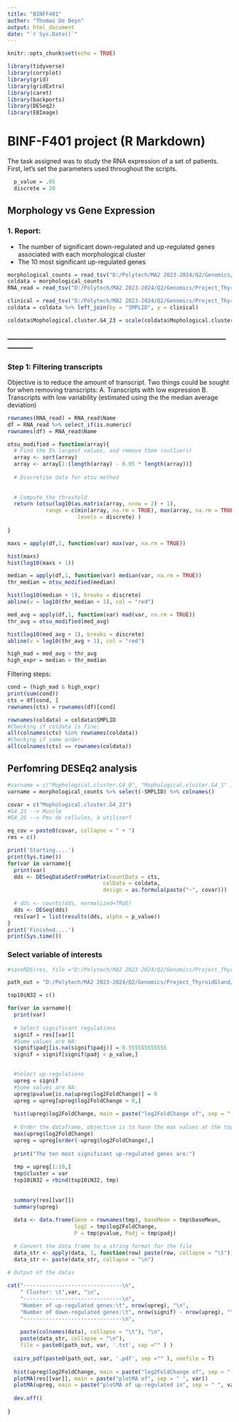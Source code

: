 ```yaml
---
title: "BINFF401"
author: "Thomas De Deyn"
output: html_document
date: "`r Sys.Date()`"
---
```


```r
knitr::opts_chunk$set(echo = TRUE)
```

```r
library(tidyverse)
library(corrplot)
library(grid)
library(gridExtra)
library(caret)
library(backports)
library(DESeq2)
library(EBImage)

```

# BINF-F401 project (R Markdown)

The task assigned was to study the RNA expression of a set of patients. First, let's set the parameters used throughout the scripts.

```r
  p_value = .05
  discrete = 20
```

## Morphology vs Gene Expression

### 1. Report:

-   The number of significant down-regulated and up-regulated genes associated with each morphological cluster
-   The 10 most significant up-regulated genes

```r
morphological_counts = read_tsv("D:/Polytech/MA2 2023-2024/Q2/Genomics/Project_ThyroidGland/Data_ThyroidGland/OG/morphological_counts_lunit_dino.tsv")
coldata = morphological_counts
RNA_read = read_tsv("D:/Polytech/MA2 2023-2024/Q2/Genomics/Project_ThyroidGland/Data_ThyroidGland/OG/RNA_read_counts.tsv")

clinical = read_tsv("D:/Polytech/MA2 2023-2024/Q2/Genomics/Project_ThyroidGland/Data_ThyroidGland/OG/clinical_data.tsv")
coldata = coldata %>% left_join(by = "SMPLID", y = clinical)

coldata$Mophological.cluster.G4_23 = scale(coldata$Mophological.cluster.G4_23)[,1]

```

### -----------------------------------------------------------------------------------------------------

### Step 1: Filtering transcripts

Objective is to reduce the amount of transcript. Two things could be sought for when removing transcripts: A. Transcripts with low expression B. Transcripts with low variability (estimated using the the median average deviation)

```r

rownames(RNA_read) = RNA_read$Name 
df = RNA_read %>% select_if(is.numeric)
rownames(df) = RNA_read$Name 

otsu_modified = function(array){
  # Find the 5% largest values, and remove them (outliers)
  array <- sort(array)
  array <- array[1:(length(array) - 0.05 * length(array))]
  
  # Discretise data for otsu method
  
  
  # Compute the threshold
  return (otsu(log10(as.matrix(array, nrow = 2) + 1), 
            range = c(min(array, na.rm = TRUE), max(array, na.rm = TRUE)),
                      levels = discrete) )
  
}

```

```r

maxs = apply(df,1, function(var) max(var, na.rm = TRUE))

hist(maxs)
hist(log10(maxs + 1))


```

```r

median = apply(df,1, function(var) median(var, na.rm = TRUE))
thr_median = otsu_modified(median)

hist(log10(median + 1), breaks = discrete)
abline(v = log10(thr_median + 1), col = "red")
```

```r

med_avg = apply(df,1, function(var) mad(var, na.rm = TRUE))
thr_avg = otsu_modified(med_avg)

hist(log10(med_avg + 1), breaks = discrete) 
abline(v = log10(thr_avg + 1), col = "red")
```

```r

high_mad = med_avg > thr_avg
high_expr = median > thr_median 

```

Filtering steps:

```r

cond = (high_mad & high_expr)
print(sum(cond))
cts = df[cond, ]
rownames(cts) = rownames(df)[cond]

rownames(coldata) = coldata$SMPLID
#Checking if coldata is fine: 
all(colnames(cts) %in% rownames(coldata))
#Checking if same order: 
all(colnames(cts) == rownames(coldata))

```

## Perfomring DESEq2 analysis

```r

#varname = c("Mophological.cluster.G4_0", "Mophological.cluster.G4_1" )
varname = morphological_counts %>% select(-SMPLID) %>% colnames()

covar = c("Mophological.cluster.G4_23")
#G4_23 --> Muscle
#G4_26 --> Peu de cellules, à utiliser? 

eq_cov = paste0(covar, collapse = " + ")
res = c()

print('Starting....')
print(Sys.time())
for(var in varname){
  print(var)  
  dds <- DESeqDataSetFromMatrix(countData = cts,
                              colData = coldata,
                              design = as.formula(paste("~", covar)))
  
  # dds <- counts(dds, normalized=TRUE)
  dds <- DESeq(dds)
  res[var] = list(results(dds, alpha = p_value))
}
print('Finished....')
print(Sys.time())

```

### Select variable of interests

```r
#saveRDS(res, file ="D:/Polytech/MA2 2023-2024/Q2/Genomics/Project_ThyroidGland/Data_ThyroidGland/OG/res_AGE_MC23")

path_out = "D:/Polytech/MA2 2023-2024/Q2/Genomics/Project_ThyroidGland/Result/3.1.deregulation/"

top10iN32 = c()

for(var in varname){
  print(var)
  
  # Select significant regulations
  signif = res[[var]]
  #Some values are NA: 
  signif$padj[is.na(signif$padj)] = 0.555555555555
  signif = signif[signif$padj < p_value,]

  
  #Select up-regulations
  upreg = signif
  #Some values are NA: 
  upreg$pvalue[is.na(upreg$log2FoldChange)] = 0
  upreg = upreg[upreg$log2FoldChange > 0,]
  
  hist(upreg$log2FoldChange, main = paste("log2FoldChange of", sep = " ", var))
  
  # Order the dataframe, objective is to have the max values at the top
  max(upreg$log2FoldChange)
  upreg = upreg[order(-upreg$log2FoldChange),]
  
  print("The ten most significant up-regulated genes are:")
  
  tmp = upreg[1:10,]
  tmp$cluster = var
  top10iN32 = rbind(top10iN32, tmp)
  
  
  summary(res[[var]])
  summary(upreg)
  
  data <- data.frame(Gene = rownames(tmp), baseMean = tmp$baseMean,
                     log2 = tmp$log2FoldChange,
                     P = tmp$pvalue, Padj = tmp$padj)

  # Convert the data frame to a string format for the file
  data_str <- apply(data, 1, function(row) paste(row, collapse = "\t"))
  data_str <- paste(data_str, collapse = "\n")

# Output of the datas
  
cat("-------------------------------\n",
    " Cluster: \t",var, "\n",
    "-------------------------------\n",
    "Number of up-regulated genes:\t", nrow(upreg), "\n",
    "Number of down-regulated genes:\t", nrow(signif) - nrow(upreg), "\n",
    "-------------------------------\n",
    
    paste(colnames(data), collapse = "\t"), "\n", 
    paste(data_str, collapse = "\n"),
    file = paste0(path_out, var, '.txt', sep ="" ) )
    
  cairo_pdf(paste0(path_out, var, '.pdf', sep ="" ), onefile = T)
  
  hist(upreg$log2FoldChange, main = paste("log2FoldChange of", sep = " ", var))
  plotMA(res[[var]], main = paste("plotMA of", sep = " ", var))
  plotMA(upreg, main = paste("plotMA of up-regulated in", sep = " ", var))
   
  dev.off()
  
}

```

